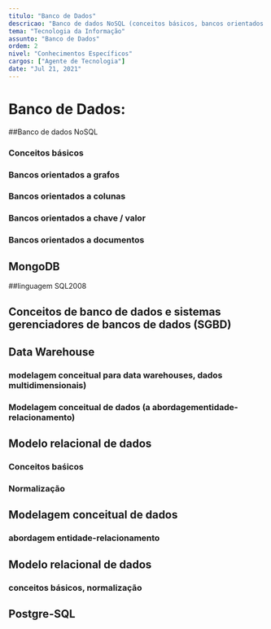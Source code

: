 ```yaml
---
titulo: "Banco de Dados"
descricao: "Banco de dados NoSQL (conceitos básicos, bancos orientados a grafos, colunas, chave/valor e documentos)"
tema: "Tecnologia da Informação"
assunto: "Banco de Dados"
ordem: 2
nivel: "Conhecimentos Específicos"
cargos: ["Agente de Tecnologia"]
date: "Jul 21, 2021"
---
```


# Banco de Dados:

##Banco de dados NoSQL 

### Conceitos básicos

### Bancos orientados a grafos
### Bancos orientados a colunas
### Bancos orientados a chave / valor
### Bancos orientados a documentos

## MongoDB

##linguagem SQL2008

## Conceitos de banco de dados e sistemas gerenciadores de bancos de dados (SGBD)

## Data Warehouse

### modelagem conceitual para data warehouses, dados multidimensionais)
### Modelagem conceitual de dados (a abordagementidade-relacionamento)

## Modelo relacional de dados
### Conceitos baśicos
### Normalização

## Modelagem conceitual de dados 

### abordagem entidade-relacionamento

## Modelo relacional de dados
###  conceitos básicos, normalização

## Postgre-SQL
